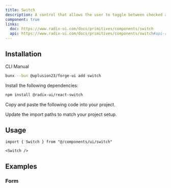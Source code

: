 ```yaml
---
title: Switch
description: A control that allows the user to toggle between checked and not checked.
component: true
links:
  doc: https://www.radix-ui.com/docs/primitives/components/switch
  api: https://www.radix-ui.com/docs/primitives/components/switch#api-reference
---
```


<ComponentPreview name="switch-demo" description="A switch component." />

## Installation

<Tabs defaultValue="cli">

<TabsList>
  <TabsTrigger value="cli">CLI</TabsTrigger>
  <TabsTrigger value="manual">Manual</TabsTrigger>
</TabsList>
<TabsContent value="cli">

```bash
bunx --bun @uplusion23/forge-ui add switch
```

</TabsContent>

<TabsContent value="manual">

<Steps>

<Step>Install the following dependencies:</Step>

```bash
npm install @radix-ui/react-switch
```

<Step>Copy and paste the following code into your project.</Step>

<ComponentSource name="switch" />

<Step>Update the import paths to match your project setup.</Step>

</Steps>

</TabsContent>

</Tabs>

## Usage

```tsx
import { Switch } from "@/components/ui/switch"
```

```tsx
<Switch />
```

## Examples

### Form

<ComponentPreview name="switch-form" />
